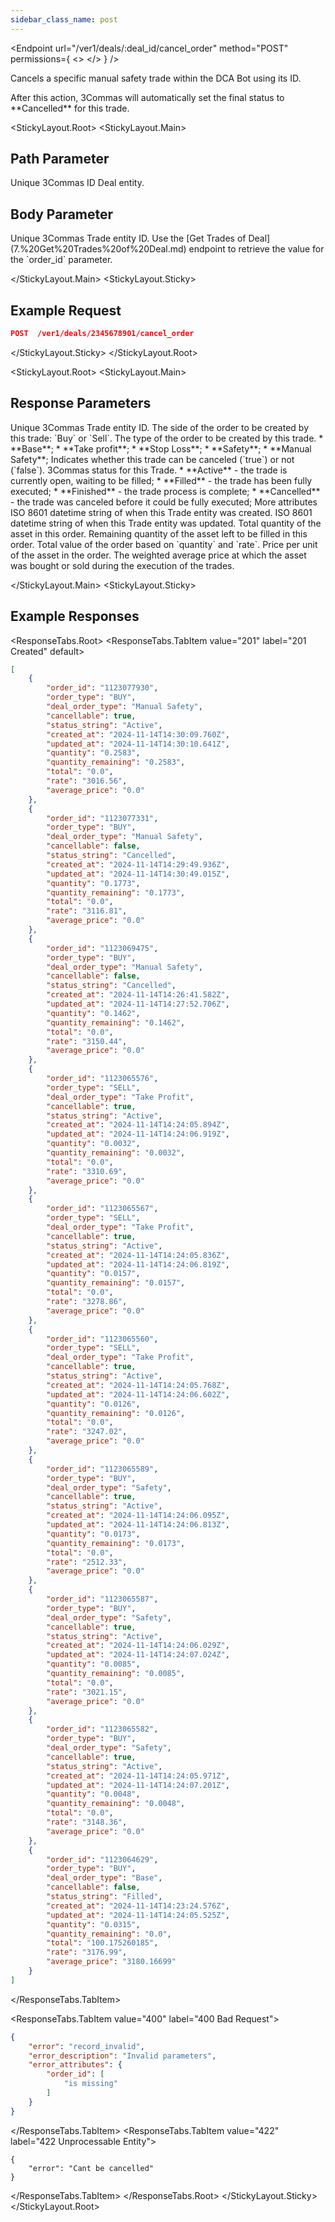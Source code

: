 ```yaml
---
sidebar_class_name: post
---
```


<Endpoint
  url="/ver1/deals/:deal_id/cancel_order"
  method="POST"
  permissions={
    <>
      <Permission title="Permission" description="BOTS_WRITE" />
      <Permission title="Security" description="SIGNED" />
    </>
  }
/>

Cancels a specific manual safety trade within the DCA Bot using its ID.

<Informer variant="warning">
After this action, 3Commas will automatically set the final status to **Cancelled** for this trade.
</Informer>

<StickyLayout.Root>
<StickyLayout.Main>

## Path Parameter

<ApiParam name='deal_id' type='integer' id="deal_id" required>
  Unique 3Commas ID Deal entity.
</ApiParam>

## Body Parameter
<ApiParam name='order_id' type='integer' id="order_id" required>
  Unique 3Commas Trade entity ID. Use the [Get Trades of Deal](7.%20Get%20Trades%20of%20Deal.md) endpoint to retrieve the value for the `order_id` parameter.
</ApiParam>   

</StickyLayout.Main>
<StickyLayout.Sticky>

## Example Request

```json
POST  /ver1/deals/2345678901/cancel_order
```
</StickyLayout.Sticky>
</StickyLayout.Root>

<StickyLayout.Root>
<StickyLayout.Main>

## Response Parameters

<ApiParam name='order_id' type='integer' id="order_id">
  Unique 3Commas Trade entity ID.
</ApiParam>
<ApiParam name='order_type' type='string' id="order_type">
  The side of the order to be created by this trade: `Buy` or `Sell`.
</ApiParam>
<ApiParam name='deal_order_type' type='string' id="deal_order_type">
  The type of the order to be created by this trade.
  <CollapsibleNestedParams openName="Hide allowed values" collapsedName="Show allowed values">
      * **Base**;
      * **Take profit**;
      * **Stop Loss**;
      * **Safety**;
      * **Manual Safety**;
     </CollapsibleNestedParams>
</ApiParam>
<ApiParam name='cancellable' type='boolean' id="cancellable">
  Indicates whether this trade can be canceled (`true`) or not (`false`).
</ApiParam>

<ApiParam name='status_string' type='string' id="status_string">
  3Commas status for this Trade.
  <CollapsibleNestedParams openName="Hide allowed values" collapsedName="Show allowed values">
      * **Active** - the trade is currently open, waiting to be filled;
      * **Filled** - the trade has been fully executed;
      * **Finished** - the trade process is complete;
      * **Cancelled** - the trade was canceled before it could be fully executed;
     </CollapsibleNestedParams>
</ApiParam>

<CollapseAll>
<CollapseAllHeading> More attributes <CollapseAllButton /> </CollapseAllHeading>
<CollapsibleApiParam name='created_at' type='string' id="created_at">
     ISO 8601 datetime string of when this Trade entity was created.
</CollapsibleApiParam>
<CollapsibleApiParam name='updated_at' type='string' id="updated_at">
     ISO 8601 datetime string of when this Trade entity was updated.
</CollapsibleApiParam>
<CollapsibleApiParam name='quantity' type='string' id="quantity">
     Total quantity of the asset in this order.
</CollapsibleApiParam>
<CollapsibleApiParam name='quantity_remaining' type='string' id="quantity_remaining">
     Remaining quantity of the asset left to be filled in this order.
</CollapsibleApiParam>
<CollapsibleApiParam name='total' type='string' id="total">
     Total value of the order based on `quantity` and `rate`.
</CollapsibleApiParam>
<CollapsibleApiParam name='rate' type='string' id="rate">
     Price per unit of the asset in the order.
</CollapsibleApiParam>
<CollapsibleApiParam name='average_price' type='string' id="average_price">
     The weighted average price at which the asset was bought or sold during the execution of the trades.
</CollapsibleApiParam>
</CollapseAll>
   
   
</StickyLayout.Main>
<StickyLayout.Sticky>

## Example Responses

<ResponseTabs.Root>
<ResponseTabs.TabItem value="201" label="201 Created" default>

```json
[
    {
        "order_id": "1123077930",
        "order_type": "BUY",
        "deal_order_type": "Manual Safety",
        "cancellable": true,
        "status_string": "Active",
        "created_at": "2024-11-14T14:30:09.760Z",
        "updated_at": "2024-11-14T14:30:10.641Z",
        "quantity": "0.2583",
        "quantity_remaining": "0.2583",
        "total": "0.0",
        "rate": "3016.56",
        "average_price": "0.0"
    },
    {
        "order_id": "1123077331",
        "order_type": "BUY",
        "deal_order_type": "Manual Safety",
        "cancellable": false,
        "status_string": "Cancelled",
        "created_at": "2024-11-14T14:29:49.936Z",
        "updated_at": "2024-11-14T14:30:49.015Z",
        "quantity": "0.1773",
        "quantity_remaining": "0.1773",
        "total": "0.0",
        "rate": "3116.81",
        "average_price": "0.0"
    },
    {
        "order_id": "1123069475",
        "order_type": "BUY",
        "deal_order_type": "Manual Safety",
        "cancellable": false,
        "status_string": "Cancelled",
        "created_at": "2024-11-14T14:26:41.582Z",
        "updated_at": "2024-11-14T14:27:52.706Z",
        "quantity": "0.1462",
        "quantity_remaining": "0.1462",
        "total": "0.0",
        "rate": "3150.44",
        "average_price": "0.0"
    },
    {
        "order_id": "1123065576",
        "order_type": "SELL",
        "deal_order_type": "Take Profit",
        "cancellable": true,
        "status_string": "Active",
        "created_at": "2024-11-14T14:24:05.894Z",
        "updated_at": "2024-11-14T14:24:06.919Z",
        "quantity": "0.0032",
        "quantity_remaining": "0.0032",
        "total": "0.0",
        "rate": "3310.69",
        "average_price": "0.0"
    },
    {
        "order_id": "1123065567",
        "order_type": "SELL",
        "deal_order_type": "Take Profit",
        "cancellable": true,
        "status_string": "Active",
        "created_at": "2024-11-14T14:24:05.836Z",
        "updated_at": "2024-11-14T14:24:06.819Z",
        "quantity": "0.0157",
        "quantity_remaining": "0.0157",
        "total": "0.0",
        "rate": "3278.86",
        "average_price": "0.0"
    },
    {
        "order_id": "1123065560",
        "order_type": "SELL",
        "deal_order_type": "Take Profit",
        "cancellable": true,
        "status_string": "Active",
        "created_at": "2024-11-14T14:24:05.768Z",
        "updated_at": "2024-11-14T14:24:06.602Z",
        "quantity": "0.0126",
        "quantity_remaining": "0.0126",
        "total": "0.0",
        "rate": "3247.02",
        "average_price": "0.0"
    },
    {
        "order_id": "1123065589",
        "order_type": "BUY",
        "deal_order_type": "Safety",
        "cancellable": true,
        "status_string": "Active",
        "created_at": "2024-11-14T14:24:06.095Z",
        "updated_at": "2024-11-14T14:24:06.813Z",
        "quantity": "0.0173",
        "quantity_remaining": "0.0173",
        "total": "0.0",
        "rate": "2512.33",
        "average_price": "0.0"
    },
    {
        "order_id": "1123065587",
        "order_type": "BUY",
        "deal_order_type": "Safety",
        "cancellable": true,
        "status_string": "Active",
        "created_at": "2024-11-14T14:24:06.029Z",
        "updated_at": "2024-11-14T14:24:07.024Z",
        "quantity": "0.0085",
        "quantity_remaining": "0.0085",
        "total": "0.0",
        "rate": "3021.15",
        "average_price": "0.0"
    },
    {
        "order_id": "1123065582",
        "order_type": "BUY",
        "deal_order_type": "Safety",
        "cancellable": true,
        "status_string": "Active",
        "created_at": "2024-11-14T14:24:05.971Z",
        "updated_at": "2024-11-14T14:24:07.201Z",
        "quantity": "0.0048",
        "quantity_remaining": "0.0048",
        "total": "0.0",
        "rate": "3148.36",
        "average_price": "0.0"
    },
    {
        "order_id": "1123064629",
        "order_type": "BUY",
        "deal_order_type": "Base",
        "cancellable": false,
        "status_string": "Filled",
        "created_at": "2024-11-14T14:23:24.576Z",
        "updated_at": "2024-11-14T14:24:05.525Z",
        "quantity": "0.0315",
        "quantity_remaining": "0.0",
        "total": "100.175260185",
        "rate": "3176.99",
        "average_price": "3180.16699"
    }
]
```
</ResponseTabs.TabItem>

<ResponseTabs.TabItem value="400" label="400 Bad Request">

```json
{
    "error": "record_invalid",
    "error_description": "Invalid parameters",
    "error_attributes": {
        "order_id": [
            "is missing"
        ]
    }
}
```
</ResponseTabs.TabItem>
<ResponseTabs.TabItem value="422" label="422 Unprocessable Entity">

```
{
    "error": "Cant be cancelled"
}
```
</ResponseTabs.TabItem>
</ResponseTabs.Root>
</StickyLayout.Sticky>
</StickyLayout.Root>

